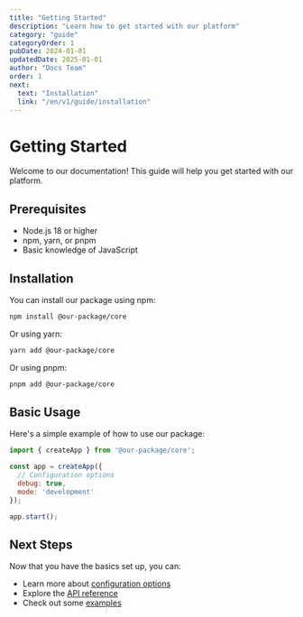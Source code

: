 ```yaml
---
title: "Getting Started"
description: "Learn how to get started with our platform"
category: "guide"
categoryOrder: 1
pubDate: 2024-01-01
updatedDate: 2025-01-01
author: "Docs Team"
order: 1
next:
  text: "Installation"
  link: "/en/v1/guide/installation"
---
```


# Getting Started

Welcome to our documentation! This guide will help you get started with our platform.

## Prerequisites

- Node.js 18 or higher
- npm, yarn, or pnpm
- Basic knowledge of JavaScript

## Installation

You can install our package using npm:

```bash
npm install @our-package/core
```

Or using yarn:

```bash
yarn add @our-package/core
```

Or using pnpm:

```bash
pnpm add @our-package/core
```

## Basic Usage

Here's a simple example of how to use our package:

```javascript
import { createApp } from '@our-package/core';

const app = createApp({
  // Configuration options
  debug: true,
  mode: 'development'
});

app.start();
```

## Next Steps

Now that you have the basics set up, you can:

- Learn more about [configuration options](/en/v1/guide/configuration)
- Explore the [API reference](/en/v1/api/reference)
- Check out some [examples](/en/v1/examples)
